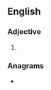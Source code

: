 ==English==

===Adjective===
{{head|en|adjective comparative form}}

# {{en-comparative of|acute}}

===Anagrams===
* {{anagrams|en|a=acertu|acture|cauter|curate}}